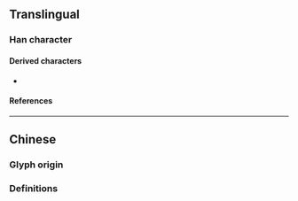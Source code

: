 {{also|汜}}
{{character info}}
==Translingual==

===Han character===
{{Han char|rn=85|rad=水|as=07|sn=10|four=31117|canj=ESLL|ids=⿰氵𦣞(GHT),⿰氵𦣝(K)}}

====Derived characters====
* {{l|mul|[[𦶜]]}}

====References====
{{Han ref|kx=0619.310|dkj=17366|hdz=31603.020|uh=6D0D}}

----

==Chinese==

===Glyph origin===
{{Han etym}}

===Definitions===
{{zh-see|汜}}